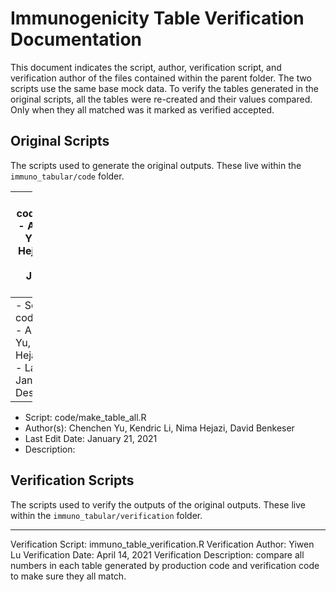 # Immunogenicity Table Verification Documentation

This document indicates the script, author, verification script, and verification author of the files contained within the parent folder. The two scripts use the same base mock data. To verify the tables generated in the original scripts, all the tables were re-created and their values compared. Only when they all matched was it marked as verified accepted.

## Original Scripts

The scripts used to generate the original outputs. These live within the `immuno_tabular/code` folder.

----
- Script: code/make_functions.R
- Author(s): Chenchen Yu, Kendric Li, Nima Hejazi, David Benkeser
- Last Edit Date: January 21, 2021
- Description:

----
- Script: code/make_clean_data.R
- Author(s): Chenchen Yu, Kendric Li, Nima Hejazi, David Benkeser
- Last Edit Date: January 21, 2021
- Description:

----
- Script: code/make_table_all.R
- Author(s): Chenchen Yu, Kendric Li, Nima Hejazi, David Benkeser
- Last Edit Date: January 21, 2021
- Description:

## Verification Scripts

The scripts used to verify the outputs of the original outputs. These live within the `immuno_tabular/verification` folder.

----
Verification Script: immuno_table_verification.R
Verification Author: Yiwen Lu
Verification Date: April 14, 2021
Verification Description: compare all numbers in each table generated by production code and verification code to make sure they all match.